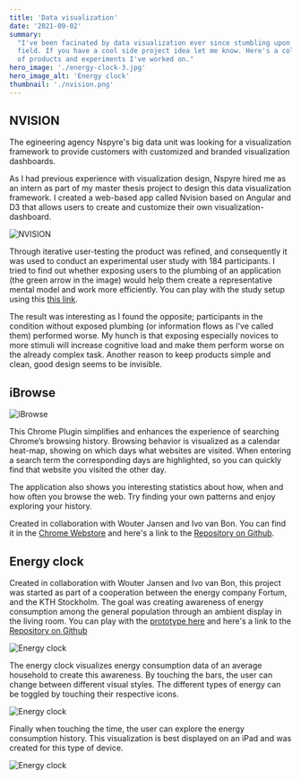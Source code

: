 ```yaml
---
title: 'Data visualization'
date: '2021-09-02'
summary:
  "I've been facinated by data visualization ever since stumbling upon the
  field. If you have a cool side project idea let me know. Here's a collection
  of products and experiments I've worked on."
hero_image: './energy-clock-3.jpg'
hero_image_alt: 'Energy clock'
thumbnail: './nvision.png'
---
```


## NVISION

The egineering agency Nspyre's big data unit was looking for a visualization
framework to provide customers with customized and branded visualization
dashboards.

As I had previous experience with visualization design, Nspyre hired me as an
intern as part of my master thesis project to design this data visualization
framework. I created a web-based app called Nvision based on Angular and D3 that
allows users to create and customize their own visualization-dashboard.

![NVISION](./nvision.png)

Through iterative user-testing the product was refined, and consequently it was
used to conduct an experimental user study with 184 participants. I tried to
find out whether exposing users to the plumbing of an application (the green
arrow in the image) would help them create a representative mental model and
work more efficiently. You can play with the study setup using this
[this link](https://henrilouis.com/webprojects/nspyre/nvision/).

The result was interesting as I found the opposite; participants in the
condition without exposed plumbing (or information flows as I've called them)
performed worse. My hunch is that exposing especially novices to more stimuli
will increase cognitive load and make them perform worse on the already complex
task. Another reason to keep products simple and clean, good design seems to be
invisible.

## iBrowse

![iBrowse](./ibrowse.png)

This Chrome Plugin simplifies and enhances the experience of searching Chrome’s
browsing history. Browsing behavior is visualized as a calendar heat-map,
showing on which days what websites are visited. When entering a search term the
corresponding days are highlighted, so you can quickly find that website you
visited the other day.

The application also shows you interesting statistics about how, when and how
often you browse the web. Try finding your own patterns and enjoy exploring your
history.

Created in collaboration with Wouter Jansen and Ivo van Bon. You can find it in
the
[Chrome Webstore](https://chrome.google.com/webstore/detail/ibrowse/hcjpbkigjdnnpjmhgjnficbpkjgbmnek)
and here's a link to the
[Repository on Github](https://github.com/henrilouis/ibrowse).

## Energy clock

Created in collaboration with Wouter Jansen and Ivo van Bon, this project was
started as part of a cooperation between the energy company Fortum, and the KTH
Stockholm. The goal was creating awareness of energy consumption among the
general population through an ambient display in the living room. You can play
with the [prototype here](http://henrilouis.com/webprojects/kth/vis/energy/) and
here's a link to the
[Repository on Github](https://github.com/henrilouis/energy)

![Energy clock](./energy-clock-3.jpg)

The energy clock visualizes energy consumption data of an average household to
create this awareness. By touching the bars, the user can change between
different visual styles. The different types of energy can be toggled by
touching their respective icons.

![Energy clock](./energy-clock-1.jpg)

Finally when touching the time, the user can explore the energy consumption
history. This visualization is best displayed on an iPad and was created for
this type of device.

![Energy clock](./energy-clock-2.jpg)
